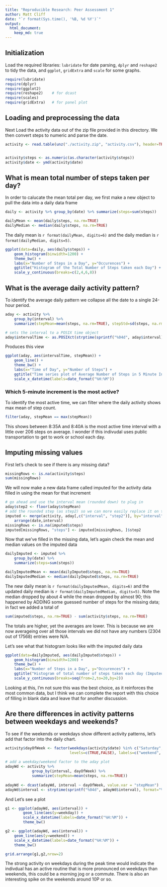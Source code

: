 ```yaml
---
title: "Reproducible Research: Peer Assessment 1"
author: Matt Cliff
date: "`r format(Sys.time(), '%B, %d %Y')`"
output: 
  html_document:
    keep_md: true
---
```


## Initialization

Load the required libraries: `lubridate` for date parsing, `dplyr` and `reshape2` to tidy the data, and `ggplot`, `gridExtra` and `scale` for some graphs.
```r
require(lubridate)
require(dplyr)
require(ggplot2)
require(reshape2)    # for dcast 
require(scales)
require(gridExtra)   # for panel plot
```


## Loading and preprocessing the data

Next Load the activity data out of the zip file provided in this directory.
We then convert steps to numeric and parse the date.

```r
activity <- read.table(unz("./activity.zip", "activity.csv"), header=TRUE, sep=",", na.strings="<NA>")


activity$steps <- as.numeric(as.character(activity$steps))
activity$date <- ymd(activity$date)
```

## What is mean total number of steps taken per day?

In order to calucate the mean total per day, we first make a new object to pull the data into a daily data frame
```r
daily <- activity %>% group_by(date) %>% summarize(steps=sum(steps))

dailyMean <- mean(daily$steps, na.rm=TRUE)
dailyMedian <- median(daily$steps, na.rm=TRUE)
```

The daily mean is `r format(dailyMean, digits=6)` and the daily median is `r format(dailyMedian, digits=5)`.

```r
ggplot(data=daily, aes(daily$steps)) + 
    geom_histogram(binwidth=1200) + 
    theme_bw() + 
    labs(x="Number of Steps in a Day", y="Occurences") +
    ggtitle("Histogram of the Total Number of Steps taken each Day") +
    scale_y_continuous(breaks=c(2,4,6,8))

```


## What is the average daily activity pattern?

To identify the average daily pattern we collapse all the date to a single 24-hour period.

```r
aday <- activity %>% 
    group_by(interval) %>% 
    summarize(stepMean=mean(steps, na.rm=TRUE), stepStd=sd(steps, na.rm=TRUE))

# sets the interval to a POSIX time object
aday$intervalTime <- as.POSIXct(strptime(sprintf("%04d", aday$interval), format="%H%M", tz="UTC"))
```
Produces this view 


```r
ggplot(aday, aes(intervalTime, stepMean)) + 
    geom_line() + 
    theme_bw() + 
    labs(x="Time of Day", y="Number of Steps") +
    ggtitle("Time series plot of Average Number of Steps in 5 Minute Increments") +
    scale_x_datetime(labels=date_format("%H:%M"))

```

### Which 5-minute increment is the most active?
To identify the most active time, we can filter where the daily activity shows max mean of step count.
```r
filter(aday, stepMean == max(stepMean))
```
This shows between 8:35A and 8:40A is the most active time interval with a little over 206 steps on average. I wonder if this indivudal uses public transportation to get to work or school each day.


## Imputing missing values

First let's check to see if there is any missing data?
```r
missingRows <- is.na(activity$steps)
sum(missingRows)
```

We will now make a new data frame called imputed for the activity data filled in 
using the mean for that increment

```r
# go ahead and use the interval mean (rounded down) to plug in 
aday$step2 <- floor(aday$stepMean)
# add the rounded step (as step2) so we can more easily replace it on the missing Rows
imputed <- merge(activity, aday[,c("interval", "step2")], by="interval") %>%
    arrange(date,interval)
missingRows <- is.na(imputed$steps)
imputed[missingRows, "steps"] <- imputed[missingRows, ]$step2
```

Now that we've filled in the missing data, let's again check the mean and median values on the imputed data

```r
dailyImputed <- imputed %>% 
    group_by(date) %>% 
    summarize(steps=sum(steps))

dailyImputedMean <- mean(dailyImputed$steps, na.rm=TRUE)
dailyImputedMedian <- median(dailyImputed$steps, na.rm=TRUE)
```

The new daily mean is `r format(dailyImputedMean, digits=6)` and the updated daily median is `r format(dailyImputedMedian, digits=5)`.  Note the median dropped by about 4 while the mean dropped by almost 90; this happened by ADDING some guessed number of steps for the missing data;  in fact we added a total of

```r
sum(imputed$steps, na.rm=TRUE) - sum(activity$steps, na.rm=TRUE)
```

The totals are higher, yet the averages are lower. This is because we are now averageing over all those intervals we did not have any numbers (2304 out of 17568) entries were N/A.

Let's see what that histogram looks like with the imputed daily data

```r
ggplot(data=dailyImputed, aes(dailyImputed$steps)) + 
    geom_histogram(binwidth=1200) + 
    theme_bw() + 
    labs(x="Number of Steps in a Day", y="Occurences") +
    ggtitle("Histogram of total number of steps taken each day (Imputed Data)") +
    scale_y_continuous(breaks=seq(from=2,to=20,by=2))
```

Looking at this, I'm not sure this was the best choice, as it reinforces the most common data, but I think we can complete the report with this choice of filling in blank data and leave that for another discussion.

## Are there differences in activity patterns between weekdays and weekends?

To see if the weekends or weekdays show different activity patterns, let's add that factor into the daily chart.

```r

activity$dayOfWeek <- factor(weekdays(activity$date) %in% c("Saturday", "Sunday"),
                             levels=c(TRUE,FALSE), labels=c("weekend", "weekday"))
 
# add a weekday/weekend factor to the aday plot
adayWd <- activity %>% 
            group_by(interval, dayOfWeek) %>% 
            summarize(stepMean=mean(steps, na.rm=TRUE))
    
adayWd <- dcast(adayWd, interval ~ dayOfWeek, value.var = "stepMean")
adayWd$interval <- strptime(sprintf("%04d", adayWd$interval), format="%H%M", tz="UTC")
```

And Let's see a plot 

```r
g1 <- ggplot(adayWd, aes(interval)) +
        geom_line(aes(y=weekday)) +
        scale_x_datetime(labels=date_format("%H:%M")) +
        theme_bw()

g2 <- ggplot(adayWd, aes(interval)) +
    geom_line(aes(y=weekend)) +
    scale_x_datetime(labels=date_format("%H:%M")) +
    theme_bw()

grid.arrange(g1,g2,nrow=2)
```

The strong activity on weekdays during the peak time would indicate the indivdual has an active routine that is more pronounced on weekdays than weekends, this could be a morning jog or a commute.  There is also an interesting spike on the weekends around 10P or so.
